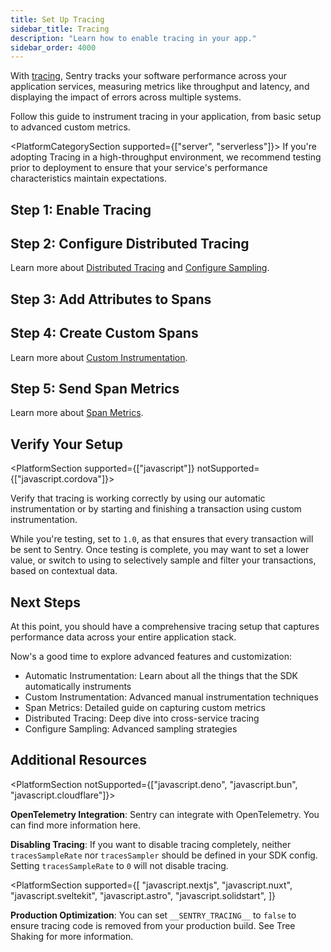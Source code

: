 ```yaml
---
title: Set Up Tracing
sidebar_title: Tracing
description: "Learn how to enable tracing in your app."
sidebar_order: 4000
---
```


With [tracing](/product/insights/overview/), Sentry tracks your software performance across your application services, measuring metrics like throughput and latency, and displaying the impact of errors across multiple systems.

Follow this guide to instrument tracing in your application, from basic setup to advanced custom metrics.

<PlatformCategorySection supported={["server", "serverless"]}>
  <Alert>
    If you're adopting Tracing in a high-throughput environment, we recommend testing prior to deployment to ensure that your service's performance characteristics maintain expectations.
  </Alert>
</PlatformCategorySection>

## Step 1: Enable Tracing

<PlatformContent includePath="performance/tracing-step1-enable" />

## Step 2: Configure Distributed Tracing

<PlatformContent includePath="performance/tracing-step2-distributed" />

Learn more about [Distributed Tracing](./distributed-tracing/) and [Configure Sampling](./configure-sampling/).

## Step 3: Add Attributes to Spans

<PlatformContent includePath="performance/tracing-step3-attributes" />

## Step 4: Create Custom Spans

<PlatformContent includePath="performance/tracing-step4-custom-spans" />

Learn more about [Custom Instrumentation](./instrumentation/custom-instrumentation/).

## Step 5: Send Span Metrics

<PlatformContent includePath="performance/tracing-step5-metrics" />

Learn more about [Span Metrics](./span-metrics/).

## Verify Your Setup

<PlatformSection supported={["javascript"]} notSupported={["javascript.cordova"]}>

Verify that tracing is working correctly by using our <PlatformLink to="/tracing/instrumentation/automatic-instrumentation/">automatic instrumentation</PlatformLink> or by starting and finishing a transaction using <PlatformLink to="/tracing/instrumentation/custom-instrumentation/">custom instrumentation</PlatformLink>.

</PlatformSection>

While you're testing, set <PlatformIdentifier name="traces-sample-rate" /> to `1.0`, as that ensures that every transaction will be sent to Sentry. Once testing is complete, you may want to set a lower <PlatformIdentifier name="traces-sample-rate" /> value, or switch to using <PlatformIdentifier name="traces-sampler" /> to selectively sample and filter your transactions, based on contextual data.

## Next Steps

At this point, you should have a comprehensive tracing setup that captures performance data across your entire application stack.

Now's a good time to explore advanced features and customization:

- <PlatformLink to="/tracing/instrumentation/automatic-instrumentation">Automatic Instrumentation</PlatformLink>: Learn about all the things that the SDK automatically instruments
- <PlatformLink to="/tracing/instrumentation/custom-instrumentation">Custom Instrumentation</PlatformLink>: Advanced manual instrumentation techniques  
- <PlatformLink to="/tracing/span-metrics/">Span Metrics</PlatformLink>: Detailed guide on capturing custom metrics
- <PlatformLink to="/tracing/distributed-tracing/">Distributed Tracing</PlatformLink>: Deep dive into cross-service tracing
- <PlatformLink to="/tracing/configure-sampling/">Configure Sampling</PlatformLink>: Advanced sampling strategies

## Additional Resources

<PlatformSection notSupported={["javascript.deno", "javascript.bun", "javascript.cloudflare"]}>
  
**OpenTelemetry Integration**: Sentry can integrate with OpenTelemetry. You can find more information <PlatformLink to="/opentelemetry/">here</PlatformLink>.

</PlatformSection>

**Disabling Tracing**: If you want to disable tracing completely, neither `tracesSampleRate` nor `tracesSampler` should be defined in your SDK config. Setting `tracesSampleRate` to `0` will not disable tracing.

<PlatformSection
  supported={[
    "javascript.nextjs",
    "javascript.nuxt", 
    "javascript.sveltekit",
    "javascript.astro",
    "javascript.solidstart",
  ]}
>
  **Production Optimization**: You can set `__SENTRY_TRACING__` to `false` to ensure tracing code is removed from your production build. See <PlatformLink to="/configuration/tree-shaking/">Tree Shaking</PlatformLink> for more information.
</PlatformSection>

<PageGrid />